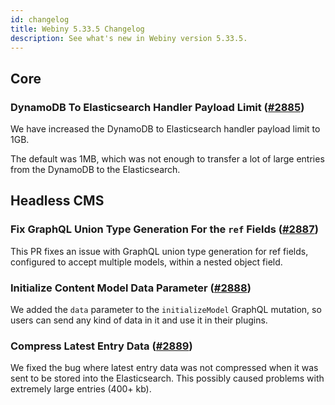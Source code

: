 ```yaml
---
id: changelog
title: Webiny 5.33.5 Changelog
description: See what's new in Webiny version 5.33.5.
---
```


## Core

### DynamoDB To Elasticsearch Handler Payload Limit ([#2885](https://github.com/webiny/webiny-js/pull/2885))

We have increased the DynamoDB to Elasticsearch handler payload limit to 1GB.

The default was 1MB, which was not enough to transfer a lot of large entries from the DynamoDB to the Elasticsearch.

## Headless CMS

### Fix GraphQL Union Type Generation For the `ref` Fields ([#2887](https://github.com/webiny/webiny-js/pull/2887))

This PR fixes an issue with GraphQL union type generation for ref fields, configured to accept multiple models, within a nested object field.

### Initialize Content Model Data Parameter ([#2888](https://github.com/webiny/webiny-js/pull/2888))

We added the `data` parameter to the `initializeModel` GraphQL mutation, so users can send any kind of data in it and use it in their plugins.

### Compress Latest Entry Data ([#2889](https://github.com/webiny/webiny-js/pull/2889))

We fixed the bug where latest entry data was not compressed when it was sent to be stored into the Elasticsearch. This possibly caused problems with extremely large entries (400+ kb).
